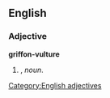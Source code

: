 ==English==

===Adjective===
'''griffon-vulture'''

# {{form of|Attributive form|[[griffon vulture]]|nodot=1}}, ''noun''.
#:''{{{2|&nbsp;}}}''
[[Category:English adjectives]]